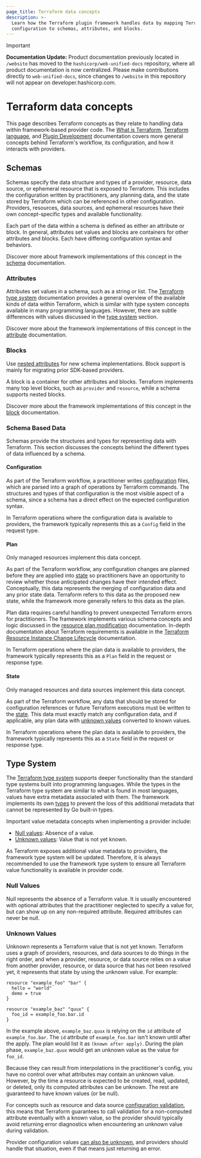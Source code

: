 ```yaml
---
page_title: Terraform data concepts
description: >-
  Learn how the Terraform plugin framework handles data by mapping Terraform
  configuration to schemas, attributes, and blocks.
---
```


> [!IMPORTANT]  
> **Documentation Update:** Product documentation previously located in `/website` has moved to the `hashicorp/web-unified-docs` repository, where all product documentation is now centralized. Please make contributions directly to `web-unified-docs`, since changes to `/website` in this repository will not appear on developer.hashicorp.com.

# Terraform data concepts

This page describes Terraform concepts as they relate to handling data within framework-based provider code. The [What is Terraform](/terraform/intro), [Terraform language](/terraform/language), and [Plugin Development](/terraform/plugin) documentation covers more general concepts behind Terraform's workflow, its configuration, and how it interacts with providers.

## Schemas

Schemas specify the data structure and types of a provider, resource, data source, or ephemeral resource that is exposed to Terraform. This includes the configuration written by practitioners, any planning data, and the state stored by Terraform which can be referenced in other configuration. Providers, resources, data sources, and ephemeral resources have their own concept-specific types and available functionality.

Each part of the data within a schema is defined as either an attribute or block. In general, attributes set values and blocks are containers for other attributes and blocks. Each have differing configuration syntax and behaviors.

Discover more about framework implementations of this concept in the [schema](/terraform/plugin/framework/handling-data/schemas) documentation.

### Attributes

Attributes set values in a schema, such as a string or list. The [Terraform type system](/terraform/language/expressions/types) documentation provides a general overview of the available kinds of data within Terraform, which is similar with type system concepts available in many programming languages. However, there are subtle differences with values discussed in the [type system](#type-system) section.

Discover more about the framework implementations of this concept in the [attribute](/terraform/plugin/framework/handling-data/attributes) documentation.

### Blocks

<Tip>

Use [nested attributes](/terraform/plugin/framework/handling-data/attributes#nested-attribute-types) for new schema implementations. Block support is mainly for migrating prior SDK-based providers.

</Tip>

A block is a container for other attributes and blocks. Terraform implements many top level blocks, such as `provider` and `resource`, while a schema supports nested blocks.

Discover more about the framework implementations of this concept in the [block](/terraform/plugin/framework/handling-data/blocks) documentation.

### Schema Based Data

Schemas provide the structures and types for representing data with Terraform. This section discusses the concepts behind the different types of data influenced by a schema.

#### Configuration

As part of the Terraform workflow, a practitioner writes [configuration](/terraform/language) files, which are parsed into a graph of operations by Terraform commands. The structures and types of that configuration is the most visible aspect of a schema, since a schema has a direct effect on the expected configuration syntax.

In Terraform operations where the configuration data is available to providers, the framework typically represents this as a `Config` field in the request type.

#### Plan

<Highlight>

Only managed resources implement this data concept.

</Highlight>

As part of the Terraform workflow, any configuration changes are planned before they are applied into [state](/terraform/language/state) so practitioners have an opportunity to review whether those anticipated changes have their intended effect. Conceptually, this data represents the merging of configuration data and any prior state data. Terraform refers to this data as the proposed new state, while the framework more generally refers to this data as the plan.

Plan data requires careful handling to prevent unexpected Terraform errors for practitioners. The framework implements various schema concepts and logic discussed in the [resource plan modification](/terraform/plugin/framework/resources/plan-modification) documentation. In-depth documentation about Terraform requirements is available in the [Terraform Resource Instance Change Lifecycle](https://github.com/hashicorp/terraform/blob/main/docs/resource-instance-change-lifecycle.md) documentation.

In Terraform operations where the plan data is available to providers, the framework typically represents this as a `Plan` field in the request or response type.

#### State

<Highlight>

Only managed resources and data sources implement this data concept.

</Highlight>

As part of the Terraform workflow, any data that should be stored for configuration references or future Terraform executions must be written to the [state](/terraform/language/state). This data must exactly match any configuration data, and if applicable, any plan data with [unknown values](#unknown-values) converted to known values.

In Terraform operations where the plan data is available to providers, the framework typically represents this as a `State` field in the request or response type.

## Type System

The [Terraform type system](/terraform/language/expressions/types) supports deeper functionality than the standard type systems built into programming languages. While the types in the Terraform type system are similar to what is found in most languages, values have extra metadata associated with them. The framework implements its own [types](/terraform/plugin/framework/handling-data/types) to prevent the loss of this additional metadata that cannot be represented by Go built-in types.

Important value metadata concepts when implementing a provider include:

- [Null values](#null-values): Absence of a value.
- [Unknown values](#unknown-values): Value that is not yet known.

As Terraform exposes additional value metadata to providers, the framework type system will be updated. Therefore, it is always recommended to use the framework type system to ensure all Terraform value functionality is available in provider code.

### Null Values

Null represents the absence of a Terraform value. It is usually
encountered with optional attributes that the practitioner neglected to specify
a value for, but can show up on any non-required attribute. Required attributes
can never be null.

### Unknown Values

Unknown represents a Terraform value that is not yet known. Terraform
uses a graph of providers, resources, and data sources to do things in the
right order, and when a provider, resource, or data source relies on a value
from another provider, resource, or data source that has not been resolved yet,
it represents that state by using the unknown value. For example:

```hcl
resource "example_foo" "bar" {
  hello = "world"
  demo = true
}

resource "example_baz" "quux" {
  foo_id = example_foo.bar.id
}
```

In the example above, `example_baz.quux` is relying on the `id` attribute of
`example_foo.bar`. The `id` attribute of `example_foo.bar` isn't known until
after the apply. The plan would list it as `(known after apply)`.  During the
plan phase, `example_baz.quux` would get an unknown value as the value for
`foo_id`.

Because they can result from interpolations in the practitioner's config,
you have no control over what attributes may contain an unknown
value. However, by the time a resource is expected to be created, read, updated, or
deleted, only its computed attributes can be unknown. The rest are
guaranteed to have known values (or be null).

For concepts such as resource and data source [configuration validation](/terraform/plugin/framework/validation),
this means that Terraform guarantees to call validation for a non-computed attribute
eventually with a known value, so the provider should typically avoid returning error diagnostics
when encountering an unknown value during validation.

Provider configuration values [can also be unknown](/terraform/plugin/framework/providers#unknown-values), and
providers should handle that situation, even if that means just returning an error.
